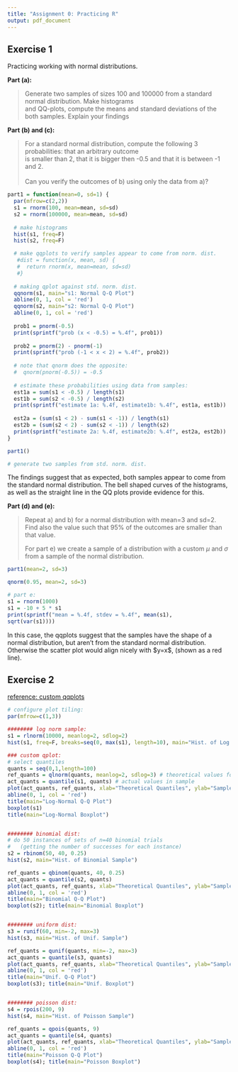 ```yaml
---
title: "Assignment 0: Practicing R"
output: pdf_document
---
```


## Exercise 1

Practicing working with normal distributions.

**Part (a):**

> Generate two samples of sizes 100 and 100000 from a standard normal distribution. Make histograms\
> and QQ-plots, compute the means and standard deviations of the both samples. Explain your findings

**Part (b) and (c):**

> For a standard normal distribution, compute the following 3 probabilities: that an arbitrary outcome\
> is smaller than 2, that it is bigger then -0.5 and that it is between -1 and 2.\
> \
> Can you verify the outcomes of b) using only the data from a)?

```r

part1 = function(mean=0, sd=1) {
  par(mfrow=c(2,2))
  s1 = rnorm(100, mean=mean, sd=sd)
  s2 = rnorm(100000, mean=mean, sd=sd)
  
  # make histograms
  hist(s1, freq=F)
  hist(s2, freq=F)

  # make qqplots to verify samples appear to come from norm. dist.
   #dist = function(x, mean, sd) {
   #  return rnorm(x, mean=mean, sd=sd)
   #}
  
  # making qplot against std. norm. dist.
  qqnorm(s1, main="s1: Normal Q-Q Plot")
  abline(0, 1, col = 'red')
  qqnorm(s2, main="s2: Normal Q-Q Plot")
  abline(0, 1, col = 'red')
  
  prob1 = pnorm(-0.5)
  print(sprintf("prob (x < -0.5) = %.4f", prob1))
  
  prob2 = pnorm(2) - pnorm(-1)
  print(sprintf("prob (-1 < x < 2) = %.4f", prob2))
  
  # note that qnorm does the opposite:
  #  qnorm(pnorm(-0.5)) = -0.5
  
  # estimate these probabilities using data from samples:
  est1a = sum(s1 < -0.5) / length(s1)
  est1b = sum(s2 < -0.5) / length(s2)
  print(sprintf("estimate 1a: %.4f, estimate1b: %.4f", est1a, est1b))
  
  est2a = (sum(s1 < 2) - sum(s1 < -1)) / length(s1)
  est2b = (sum(s2 < 2) - sum(s2 < -1)) / length(s2)
  print(sprintf("estimate 2a: %.4f, estimate2b: %.4f", est2a, est2b))
}

part1()

# generate two samples from std. norm. dist.
```

The findings suggest that as expected, both samples appear to come from the standard normal distribution. The bell shaped curves of the histograms, as well as the straight line in the QQ plots provide evidence for this.\

**Part (d) and (e):\
**

> Repeat a) and b) for a normal distribution with mean=3 and sd=2. Find also the value such that 95% of the outcomes are smaller than that value.
>
> For part e) we create a sample of a distribution with a custom $\mu$ and $\sigma$ from a sample of the normal distribution.

```r

part1(mean=2, sd=3)

qnorm(0.95, mean=2, sd=3)

# part e:
s1 = rnorm(1000)
s1 = -10 + 5 * s1
print(sprintf("mean = %.4f, stdev = %.4f", mean(s1),
sqrt(var(s1))))
```

In this case, the qqplots suggest that the samples have the shape of a normal distribution, but aren't from the standard normal distribution. Otherwise the scatter plot would align nicely with \$y=x\$, (shown as a red line).

## Exercise 2

[reference: custom qqplots](https://www.christopherlovell.co.uk/blog/2016/05/14/lognormal-fit-QQ-R.html)

```r
# configure plot tiling:
par(mfrow=c(1,3))

######## log norm sample:
s1 = rlnorm(10000, meanlog=2, sdlog=2)
hist(s1, freq=F, breaks=seq(0, max(s1), length=10), main="Hist. of Log Norm. Sample")

### custom qplot:
# select quantiles
quants = seq(0,1,length=100)
ref_quants = qlnorm(quants, meanlog=2, sdlog=3) # theoretical values for each quantile 
act_quants = quantile(s1, quants) # actual values in sample
plot(act_quants, ref_quants, xlab="Theoretical Quantiles", ylab="Sample Quantiles")
abline(0, 1, col = 'red')
title(main="Log-Normal Q-Q Plot")
boxplot(s1)
title(main="Log-Normal Boxplot")


######## binomial dist:
# do 50 instances of sets of n=40 binomial trials
#   (getting the number of successes for each instance)
s2 = rbinom(50, 40, 0.25)
hist(s2, main="Hist. of Binomial Sample")

ref_quants = qbinom(quants, 40, 0.25)
act_quants = quantile(s2, quants)
plot(act_quants, ref_quants, xlab="Theoretical Quantiles", ylab="Sample Quantiles")
abline(0, 1, col = 'red')
title(main="Binomial Q-Q Plot")
boxplot(s2); title(main="Binomial Boxplot")


######## uniform dist:
s3 = runif(60, min=-2, max=3)
hist(s3, main="Hist. of Unif. Sample")

ref_quants = qunif(quants, min=-2, max=3)
act_quants = quantile(s3, quants)
plot(act_quants, ref_quants, xlab="Theoretical Quantiles", ylab="Sample Quantiles")
abline(0, 1, col = 'red')
title(main="Unif. Q-Q Plot")
boxplot(s3); title(main="Unif. Boxplot")


######## poisson dist:
s4 = rpois(200, 9)
hist(s4, main="Hist. of Poisson Sample")

ref_quants = qpois(quants, 9)
act_quants = quantile(s4, quants)
plot(act_quants, ref_quants, xlab="Theoretical Quantiles", ylab="Sample Quantiles")
abline(0, 1, col = 'red')
title(main="Poisson Q-Q Plot")
boxplot(s4); title(main="Poisson Boxplot")
```
